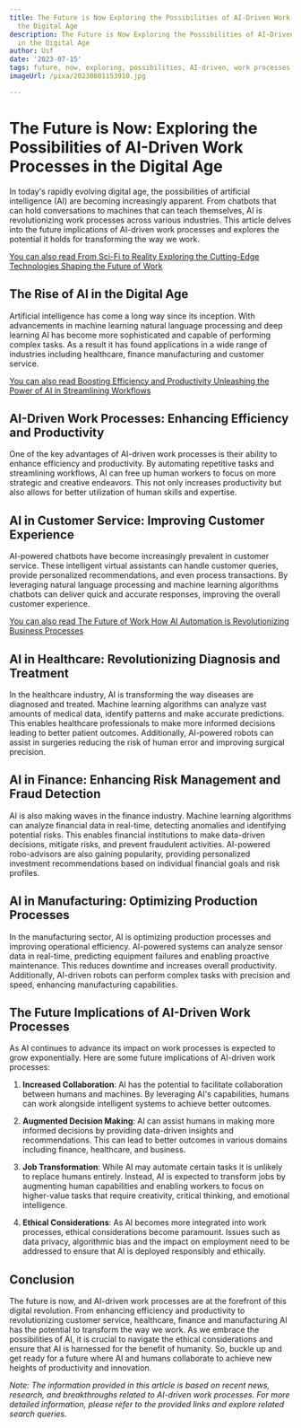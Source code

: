 ```yaml
---
title: The Future is Now Exploring the Possibilities of AI-Driven Work Processes in
  the Digital Age
description: The Future is Now Exploring the Possibilities of AI-Driven Work Processes
  in the Digital Age
author: Usf
date: '2023-07-15'
tags: future, now, exploring, possibilities, AI-driven, work processes, digital age
imageUrl: /pixa/20230801153910.jpg

---
```

# The Future is Now: Exploring the Possibilities  of AI-Driven Work Processes in  the Digital Age

In today's rapidly evolving digital age,  the possibilities of artificial intelligence  (AI) are becoming increasingly apparent. From chatbots that can hold  conversations to machines that can teach themselves, AI is revolutionizing work processes across various  industries. This article delves into the future implications of AI-driven work processes and explores the potential it holds for transforming the way we  work.

[You can also read From  Sci-Fi to Reality Exploring the Cutting-Edge Technologies Shaping the Future of Work](From%20Sci-Fi%20to%20Reality%20Exploring%20the%20Cutting-Edge%20Technologies%20Shaping%20the%20Future%20of%20Work)


## The Rise of AI in the Digital Age

Artificial intelligence has  come a long way since its inception.  With advancements in machine learning natural language processing and deep learning AI has  become more sophisticated and capable of performing complex tasks. As a result it has found applications in  a wide range  of industries  including healthcare,  finance manufacturing and customer service.

[You can  also read Boosting Efficiency and Productivity Unleashing  the Power of AI in Streamlining Workflows](Boosting%20Efficiency%20and%20Productivity%20Unleashing%20the%20Power%20of%20AI%20in%20Streamlining%20Workflows)


## AI-Driven Work Processes: Enhancing Efficiency and Productivity

One of the key advantages of AI-driven work processes is their ability to enhance efficiency and productivity. By automating  repetitive tasks  and streamlining workflows, AI can free up  human  workers to focus on  more strategic and creative endeavors. This not only increases productivity but also allows for better utilization of human skills and expertise.

## AI in Customer Service: Improving Customer Experience

AI-powered chatbots have become increasingly prevalent in customer service. These intelligent virtual assistants can handle customer queries, provide personalized recommendations, and even process transactions. By leveraging natural language processing and machine learning algorithms chatbots can deliver  quick and accurate responses,  improving the overall customer experience.

[You can also  read The Future of Work  How AI Automation is Revolutionizing Business Processes](The%20Future%20of%20Work%20How%20AI%20Automation%20is%20Revolutionizing%20Business%20Processes)


## AI in  Healthcare: Revolutionizing Diagnosis and Treatment

In the  healthcare industry, AI is transforming  the way diseases  are  diagnosed and treated. Machine learning  algorithms can analyze vast amounts of medical data, identify patterns and make accurate predictions. This enables healthcare professionals to make more  informed decisions leading to better patient outcomes. Additionally, AI-powered robots can  assist in surgeries reducing the risk of human error and improving surgical precision.

##  AI in Finance:  Enhancing  Risk Management and Fraud  Detection

AI is also making waves in the finance industry.  Machine  learning algorithms can analyze financial data in real-time, detecting anomalies and identifying  potential risks. This enables financial institutions to make data-driven decisions, mitigate risks,  and  prevent fraudulent activities. AI-powered robo-advisors  are also gaining popularity, providing personalized investment recommendations based on individual financial goals and risk profiles.

## AI in Manufacturing: Optimizing  Production Processes

In  the manufacturing sector, AI is optimizing production processes and  improving operational efficiency. AI-powered systems can analyze sensor data in real-time, predicting equipment failures and enabling proactive maintenance.  This reduces downtime and  increases overall productivity. Additionally, AI-driven robots  can perform complex tasks with precision and speed, enhancing manufacturing capabilities.

## The Future Implications  of AI-Driven Work Processes

As AI continues to advance its impact  on work processes is expected to grow exponentially. Here are  some future implications  of AI-driven work processes:

1. **Increased Collaboration**: AI has the potential  to  facilitate collaboration between  humans and machines. By leveraging AI's capabilities, humans can work alongside intelligent systems to achieve better outcomes.

2. **Augmented Decision Making**: AI can assist humans in making more informed decisions by providing data-driven insights  and recommendations. This can lead to  better outcomes in various domains including finance, healthcare, and business.

3. **Job Transformation**: While AI may automate certain tasks it is  unlikely to replace humans entirely. Instead, AI is expected to  transform  jobs by augmenting human capabilities and enabling workers to focus on higher-value tasks that require creativity, critical thinking, and emotional  intelligence.

4. **Ethical Considerations**: As AI becomes more integrated into work processes, ethical considerations become paramount. Issues such as data privacy, algorithmic bias and the impact on employment need to be addressed to ensure that AI is  deployed responsibly and ethically.

## Conclusion

The future  is now,  and AI-driven work processes are at the forefront of this digital revolution. From enhancing efficiency  and productivity to revolutionizing customer  service, healthcare,  finance  and manufacturing AI has the potential to transform the way we work. As we embrace  the possibilities of AI,  it is  crucial to navigate the ethical considerations and ensure that AI is harnessed for the benefit of humanity. So,  buckle up and get ready  for a future where AI and humans collaborate to achieve new heights of productivity and innovation.

*Note: The information provided in this article is based on recent news, research, and breakthroughs related to AI-driven work processes. For more detailed information, please  refer to the provided links and explore related search queries.*